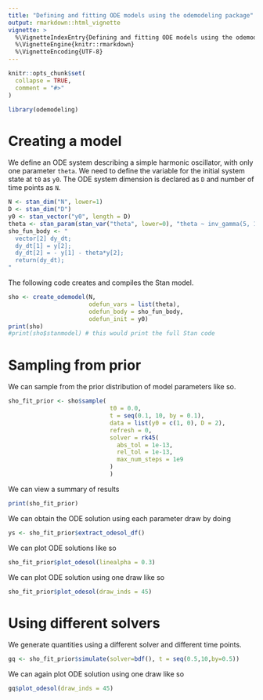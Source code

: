 ```yaml
---
title: "Defining and fitting ODE models using the odemodeling package"
output: rmarkdown::html_vignette
vignette: >
  %\VignetteIndexEntry{Defining and fitting ODE models using the odemodeling package}
  %\VignetteEngine{knitr::rmarkdown}
  %\VignetteEncoding{UTF-8}
---
```


```r
knitr::opts_chunk$set(
  collapse = TRUE,
  comment = "#>"
)
```

```r
library(odemodeling)
```

# Creating a model

We define an ODE system describing a simple harmonic oscillator, 
with only one parameter `theta`. We need to
define the variable for the initial system state at `t0` as `y0`. The ODE
system dimension is declared as `D` and number of time points as `N`.

```r
N <- stan_dim("N", lower=1)
D <- stan_dim("D")
y0 <- stan_vector("y0", length = D)
theta <- stan_param(stan_var("theta", lower=0), "theta ~ inv_gamma(5, 1);")
sho_fun_body <- "
  vector[2] dy_dt;
  dy_dt[1] = y[2];
  dy_dt[2] = - y[1] - theta*y[2];
  return(dy_dt);
"
```

The following code creates and compiles the Stan model.
```r
sho <- create_odemodel(N,
                       odefun_vars = list(theta), 
                       odefun_body = sho_fun_body,
                       odefun_init = y0)
print(sho)
#print(sho$stanmodel) # this would print the full Stan code
```

# Sampling from prior

We can sample from the prior distribution of model parameters like so.

```r
sho_fit_prior <- sho$sample( 
                             t0 = 0.0, 
                             t = seq(0.1, 10, by = 0.1),
                             data = list(y0 = c(1, 0), D = 2),
                             refresh = 0,
                             solver = rk45(
                               abs_tol = 1e-13,
                               rel_tol = 1e-13,
                               max_num_steps = 1e9
                             )
                             )
```

We can view a summary of results 
```r
print(sho_fit_prior)
```

We can obtain the ODE solution using each parameter draw by doing
```r
ys <- sho_fit_prior$extract_odesol_df()
```

We can plot ODE solutions like so
```r
sho_fit_prior$plot_odesol(linealpha = 0.3)
```

We can plot ODE solution using one draw like so
```r
sho_fit_prior$plot_odesol(draw_inds = 45)
```

# Using different solvers
We generate quantities using a different solver and different time points.
```r
gq <- sho_fit_prior$simulate(solver=bdf(), t = seq(0.5,10,by=0.5))
```

We can again plot ODE solution using one draw like so
```r
gq$plot_odesol(draw_inds = 45)
```
